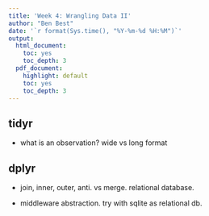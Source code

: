 ```yaml
---
title: 'Week 4: Wrangling Data II'
author: "Ben Best"
date: '`r format(Sys.time(), "%Y-%m-%d %H:%M")`'
output:
  html_document:
    toc: yes
    toc_depth: 3
  pdf_document:
    highlight: default
    toc: yes
    toc_depth: 3
---
```


## tidyr

- what is an observation? wide vs long format

## dplyr

- join, inner, outer, anti. vs merge. relational database.

- middleware abstraction. try with sqlite as relational db.

